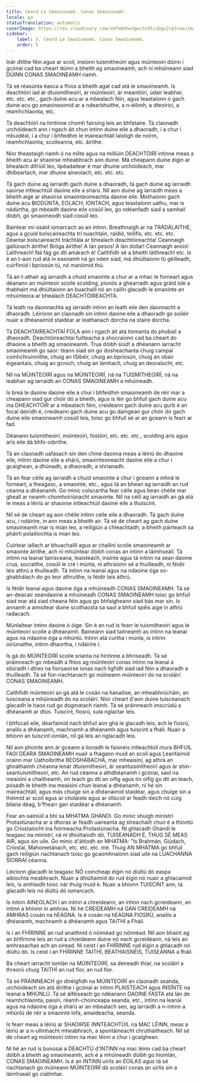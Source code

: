 ```yaml
---
title: Céard Le Smaoineamh. Conas Smaoineamh.
locale: ga
statusTranslation: automatic
coverImage: https://res.cloudinary.com/xmfm6mhw3gwctndtcubgx2rptnae/image/upload/v1740337243/small_cover_educacion_fundamental_a051170f1c.webp
sidebar:
    label: 5. Céard Le Smaoineamh. Conas Smaoineamh.
    order: 5
---
```

Inár dtithe féin agus ar scoil, insíonn tuismitheoirí agus múinteoirí dúinn i gcónaí cad ba cheart dúinn a bheith ag smaoineamh, ach ní mhúineann siad DÚINN CONAS SMAOINEAMH riamh.

Tá sé réasúnta éasca a fhios a bheith agat cad atá le smaoineamh. Is deachtóirí iad ár dtuismitheoirí, ár múinteoirí, ár meantóirí, údair leabhar, etc. etc. etc., gach duine acu ar a mbealach féin, agus teastaíonn ó gach duine acu go smaoineoimid ar a ndearbhuithe, a n-éilimh, a dteoiricí, a réamhchlaonta, etc.

Tá deachtóirí na hintinne chomh fairsing leis an bhfataire. Tá claonadh urchóideach ann i ngach áit chun intinn duine eile a dhaoradh, í a chur i mbuidéal, í a chur i bhfeidhm le maireachtáil laistigh de noirm, réamhchlaonta, scoileanna, etc. áirithe.

Níor theastaigh riamh ó na mílte agus na milliúin DEACHTÓIRÍ intinne meas a bheith acu ar shaoirse mheabhrach aon duine. Má cheapann duine éigin ar bhealach difriúil leo, lipéadaítear é mar dhuine urchóideach, mar dhíbeartach, mar dhuine aineolach, etc. etc. etc.

Tá gach duine ag iarraidh gach duine a dhaoradh, tá gach duine ag iarraidh saoirse intleachtúil daoine eile a shárú. Níl aon duine ag iarraidh meas a bheith aige ar shaoirse smaointeoireachta daoine eile. Mothaíonn gach duine acu BIODÚNTA, EOLACH, IONTACH, agus teastaíonn uathu, mar is nádúrtha, go mbeadh daoine eile cosúil leo, go ndéanfadh siad a samhail díobh, go smaoineodh siad cosúil leo.

Baintear mí-úsáid iomarcach as an intinn. Breathnaigh ar na TRÁDÁLAITHE, agus a gcuid bolscaireachta trí nuachtáin, raidió, teilifís, etc. etc. etc. Déantar bolscaireacht tráchtála ar bhealach deachtóireachta! Ceannaigh gallúnach áirithe! Bróga áirithe! A lán pesos! A lán dollar! Ceannaigh anois! Láithreach! Ná fág go dtí amárach é! Caithfidh sé a bheith láithreach! etc. Is é an t-aon rud atá in easnamh ná go ndeir siad, má dhiúltaíonn tú géilleadh, cuirfimid i bpríosún tú, nó maróimid thú.

Tá an t-athair ag iarraidh a chuid smaointe a chur ar a mhac le forneart agus déanann an múinteoir scoile scolding, pionós a ghearradh agus gráid ísle a thabhairt má dhiúltaíonn an buachaill nó an cailín glacadh le smaointe an mhúinteora ar bhealach DEACHTÓIREACHTA.

Tá leath na daonnachta ag iarraidh intinn an leath eile den daonnacht a dhaoradh. Léiríonn an claonadh sin intinn daoine eile a dhaoradh go soiléir nuair a dhéanaimid staidéar ar leathanach dorcha na staire dorcha.

Tá DEACHTAIREACHTAÍ FOLA ann i ngach áit atá tiomanta do phobail a dhaoradh. Deachtóireachtaí fuilteacha a shocraíonn cad ba cheart do dhaoine a bheith ag smaoineamh. Trua dóibh siúd! a dhéanann iarracht smaoineamh go saor: téann siad sin go dosheachanta chuig campaí comhchruinnithe, chuig an tSibéir, chuig an bpríosún, chuig an obair éigeantais, chuig an gcroch, chuig an lámhach, chuig an deoraíocht, etc.

Níl na MÚINTEOIRÍ agus na MÚINTEOIRÍ, ná na TUISMITHEOIRÍ, ná na leabhair ag iarraidh an CONAS SMAOINEAMH a mhúineadh.

Is breá le daoine daoine eile a chur i bhfeidhm smaoineamh de réir mar a cheapann siad gur chóir dó a bheith, agus is léir go bhfuil gach duine acu ina DHEACHTÓIR ar a mbealach féin, creideann gach duine acu gurb é an focal deiridh é, creideann gach duine acu go daingean gur chóir do gach duine eile smaoineamh cosúil leis, toisc go bhfuil sé ar an gceann is fearr ar fad.

Déanann tuismitheoirí, múinteoirí, fostóirí, etc. etc. etc., scolding arís agus arís eile dá bhfo-oibrithe.

Tá an claonadh uafásach sin den chine daonna meas a léiriú do dhaoine eile, intinn daoine eile a shárú, smaointeoireacht daoine eile a chur i gcaighean, a dhúnadh, a dhaoradh, a shrianadh.

Tá an fear céile ag iarraidh a chuid smaointe a chur i gceann a mhná le forneart, a theagasc, a smaointe, etc., agus tá an bhean ag iarraidh an rud céanna a dhéanamh. Go minic colscartha fear céile agus bean chéile mar gheall ar neamh-chomhoiriúnacht smaointe. Níl na céilí ag iarraidh an gá atá le meas a léiriú ar shaoirse intleachtúil daoine eile a thuiscint.

Níl sé de cheart ag aon chéile intinn céile eile a dhaoradh. Tá gach duine acu, i ndáiríre, in ann meas a bheith air. Tá sé de cheart ag gach duine smaoineamh mar is mian leo, a reiligiún a chleachtadh, a bheith páirteach sa pháirtí polaitíochta is mian leo.

Cuirtear iallach ar bhuachaillí agus ar chailíní scoile smaoineamh ar smaointe áirithe, ach ní mhúintear dóibh conas an intinn a láimhseáil. Tá intinn na leanaí tairisceana, leaisteach, insínte agus tá intinn na sean daoine crua, socraithe, cosúil le cré i múnla, ní athraíonn sé a thuilleadh, ní féidir leis athrú a thuilleadh. Tá intinn na leanaí agus na ndaoine óga so-ghabhálach do go leor athruithe, is féidir leis athrú.

Is féidir leanaí agus daoine óga a mhúineadh CONAS SMAOINEAMH. Tá sé an-deacair seandaoine a mhúineadh CONAS SMAOINEAMH toisc go bhfuil siad mar atá siad cheana féin agus go bhfaigheann siad bás mar sin. Is annamh a aimsítear duine scothaosta sa saol a bhfuil spéis aige in athrú radacach.

Múnlaítear intinn daoine ó óige. Sin é an rud is fearr le tuismitheoirí agus le múinteoirí scoile a dhéanamh. Baineann siad taitneamh as intinn na leanaí agus na ndaoine óga a mhúnlú. Intinn atá curtha i múnla, is intinn oiriúnaithe, intinn dhaortha, i ndáiríre í.

Is gá do MÚINTEOIRÍ scoile srianta na hintinne a bhriseadh. Tá sé práinneach go mbeadh a fhios ag múinteoirí conas intinn na leanaí a stiúradh i dtreo na fíorsaoirse ionas nach ligfidh siad iad féin a dhaoradh a thuilleadh. Tá sé fíor-riachtanach go múineann múinteoirí do na scoláirí CONAS SMAOINEAMH.

Caithfidh múinteoirí an gá atá le cosán na hanailíse, an mheabhrúcháin, an tuisceana a mhúineadh do na scoláirí. Níor cheart d'aon duine tuisceanach glacadh le haon rud go dogmatach riamh. Tá sé práinneach imscrúdú a dhéanamh ar dtús. Tuiscint, fiosrú, sula nglactar leis.

I bhfocail eile, déarfaimid nach bhfuil aon ghá le glacadh leis, ach le fiosrú, anailís a dhéanamh, machnamh a dhéanamh agus tuiscint a fháil. Nuair a bhíonn an tuiscint iomlán, níl gá leis an nglacadh leis.

Níl aon phointe ann ár gceann a líonadh le faisnéis intleachtúil mura BHFUIL FAOI DEARA SMAOINEAMH nuair a fhágann muid an scoil agus Leanfaimid orainn mar Uathoibrithe BEOSHÁBACHA, mar mheaisíní, ag athrá an ghnáthaimh chéanna lenár dtuismitheoirí, ár seantuismitheoirí agus ár shin-seantuismitheoirí, etc. An rud céanna a athdhéanamh i gcónaí, saol na meaisíní a chaitheamh, ón teach go dtí an oifig agus ón oifig go dtí an teach, pósadh le bheith ina meaisíní chun leanaí a dhéanamh, ní hé sin maireachtáil, agus más chuige sin a dhéanaimid staidéar, agus chuige sin a théimid ar scoil agus ar choláiste agus ar ollscoil ar feadh deich nó cúig bliana déag, b'fhearr gan staidéar a dhéanamh.

Fear an-sainiúil a bhí sa MHATMA GHANDI. Go minic shuigh ministrí Protastúnacha ar a dhoras ar feadh uaireanta ag streachailt chun é a thiontú go Críostaíocht ina foirmeacha Protastúnacha. Ní ghlacadh Ghandi le teagasc na ministrí, ná ní dhiúltaíodh dó, TUISEANADH É, THUG SÉ MEAS AIR, agus sin uile. Go minic d'áitíodh an MHATMA: "Is Brahmán, Giúdach, Críostaí, Mahometánach, etc. etc. etc. mé. Thuig AN MHATMA go bhfuil gach reiligiún riachtanach toisc go gcaomhnaíonn siad uile na LUACHANNA SÍORRAÍ céanna.

Léiríonn glacadh le teagasc NÓ coincheap éigin nó diúltú dó easpa aibíochta meabhrach. Nuair a dhiúltaímid do rud éigin nó nuair a ghlacaimid leis, is amhlaidh toisc nár thuig muid é. Nuair a bhíonn TUISCINT ann, tá glacadh leis nó diúltú dó iomarcach.

Is intinn AINEOLACH í an intinn a chreideann, an intinn nach gcreideann, an intinn a bhíonn in amhras. Ní hé CREIDEAMH ná GAN CREIDEAMH ná AMHRAS cosán na hEAGNA. Is é cosán na hEAGNA FIOSRÚ, anailís a dhéanamh, machnamh a dhéanamh agus TAITHÍ a Fháil.

Is í an FHÍRINNE an rud anaithnid ó nóiméad go nóiméad. Níl aon bhaint ag an bhfírinne leis an rud a chreideann duine nó nach gcreideann, ná leis an amhrasachas ach an oiread. Ní ceist í an FHÍRINNE rud éigin a ghlacadh nó diúltú dó. Is ceist í an FHÍRINNE TAITHÍ, BEATHAISNÉIS, TUISEANNA a fháil.

Ba cheart iarracht iomlán na MÚINTEOIRÍ, sa deireadh thiar, na scoláirí a threorú chuig TAITHÍ an rud fíor, an rud fíor.

Tá sé PRÁINNEACH go dtréigfidh na MÚINTEOIRÍ an claonadh seanda, urchóideach sin atá dírithe i gcónaí ar intinn PLAISTEACH agus INSÍNTE na leanaí a MHÚNLÚ. Tá sé áiféiseach go ndéanann DAOINE FASTA atá lán de réamhchlaonta, paisin, réamh-choinceapa seanda, etc., intinn na leanaí agus na ndaoine óga a shárú ar an mbealach seo, ag iarraidh a n-intinn a mhúnlú de réir a smaointe lofa, amaideacha, seanda.

Is fearr meas a léiriú ar SHAOIRSE INNTEACHTÚIL na MAC LÉINN, meas a léiriú ar a n-ullmhacht mheabhrach, a spontáineacht chruthaitheach. Níl sé de cheart ag múinteoirí intinn na mac léinn a chur i gcaighean.

Ní hé an rud is bunúsaí a DEACHTÚ d'INTINN na mac léinn cad ba cheart dóibh a bheith ag smaoineamh, ach é a mhúineadh dóibh go hiomlán, CONAS SMAOINEAMH. Is é an INTINN uirlis an EOILAS agus tá sé riachtanach go múineann MÚINTEOIRÍ dá scoláirí conas an uirlis sin a láimhseáil go ciallmhar.

